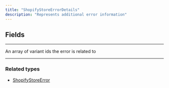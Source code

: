 ```yaml
---
title: "ShopifyStoreErrorDetails"
description: "Represents additional error information"
---
```


## Fields

---

<ParamField path="variantIds" type="[String!]">
An array of variant ids the error is related to
</ParamField>

---

### Related types

* [ShopifyStoreError](/api-reference/shopifystoreerror)